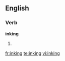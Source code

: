 ==English==

===Verb===
'''inking'''

# {{present participle of|[[ink]]}}

[[fr:inking]]
[[te:inking]]
[[vi:inking]]